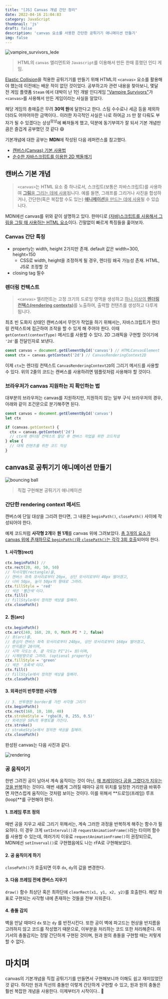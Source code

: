 ```yaml
---
title: "[JS] Canvas 개념 간단 정리"
date: 2022-04-16 21:04:83
category: JavaScript
thumbnail: 'js'
draft: false
description: 'canvas 요소를 사용한 간단한 공튀기기 애니메이션 만들기'
img: false
---
```



![vampire_survivors_lede](https://user-images.githubusercontent.com/85833148/164764092-52d71789-e6de-4cc9-80c3-26ae187b9194.png)

> HTML의 `canvas` 엘리먼트와 `Javascript`를 이용해서 만든 한때 흥했던 인디 게임.

[Elastic Collision](https://en.wikipedia.org/wiki/Elastic_collision)을 적용한 공튀기기를 만들기 위해 HTML의 `<canvas>` 요소를 활용해야 했는데 이전에는 배운 적이 없던 것이었다. 공부하고자 관련 내용을 찾아보니, 몇달 전 게임 플랫폼 `Steam` 에서 대박이 난 1인 개발 인디게임 ["Vampire Survivors"](https://store.steampowered.com/app/1794680/Vampire_Survivors/)가 `<canvas>`를 사용해서 만든 게임이라는 사실을 알았다.

해당 게임의 총매출은 무려 **30억 원**에 달한다고 한다. 스팀 수수료나 세금 등을 제외하더라도 어마어마한 금액이다.. 이러한 자극적인 사실은 나로 하여금 `JS` 만 잘 다뤄도 부자가 될 수 있겠다는 상상<sup>망상</sup>에 빠져들게 했고, 덕분에 동기부여가 잘 되서 기본 개념만큼은 즐겁게 공부했던 것 같다 😄

기본개념에 대한 공부는 **MDN**에 작성된 다음 레퍼런스를 참고했다.

- [캔버스(Canvas) 기본 사용법](https://developer.mozilla.org/ko/docs/Web/API/Canvas_API/Tutorial/Basic_usage)
- [순수한 자바스크립트를 이용한 2D 벽돌깨기](https://developer.mozilla.org/ko/docs/games/tutorials/2d_breakout_game_pure_javascript)

## 캔버스 기본 개념

> `<canvas>`는 HTML 요소 중 하나로서, 스크립트(보통은 자바스크립트)를 사용하여 <u>**그림**을 그리는 데에 사용</u>됩니다. 예를 들면, 그래프를 그리거나 사진을 합성하거나, 간단한(혹은 복잡할 수도 있는) <u>**애니메이션**을 만드는 데에 사용</u>될 수 있습니다.

MDN에선 canvas를 위와 같이 설명하고 있다. 한마디로 <u>(자바)스크립트를 사용해서 그림을 그릴 때 사용하는 HTML 요소</u>이다. 긴말없이 빠르게 특징들을 훑어보자.

### Canvas 간단 특징

- property는 width, height 2가지만 존재. default 값은 width=300, height=150
  - CSS로 width, height을 조정하게 될 경우, 렌더링 왜곡 가능성 존재. HTML, JS로 조정할 것
- closing tag 필수

### 렌더링 컨텍스트

> `<canvas>` 엘리먼트는 고정 크기의 드로잉 영역을 생성하고 <u>하나 이상의 **렌더링 컨텍스(rendering contexts)**</u>를 노출하여, 출력할 컨텐츠를 생성하고 다루게 됩니다.

최초 빈 도화지 상태인 캔버스에서 무언가 작업을 하기 위해서는, 자바스크립트가 렌더링 컨텍스트에 접근하여 조작을 할 수 있게 해 주어야 한다.
이때 `getContext(contextType)` 메서드를 사용할 수 있다. 2D 그래픽을 구현할 것이기에 `'2d'`를 전달인자로 보낸다.

```js
const canvas = document.getElementById('canvas') // HTMLCanvasElement
const ctx = canvas.getContext('2d') // CanvasRenderingContext2D
```

이제 `ctx`는 렌더링 컨텍스트 `CanvasRenderingContext2D`의 그리기 메서드를 사용할 수 있다. 위의 2줄의 코드는 캔버스를 사용하려면 템플릿처럼 사용해야 할 것이다.

### 브라우저가 canvas 지원하는 지 확인하는 법

대부분의 브라우저는 canvas를 지원하지만, 지원하지 않는 일부 구식 브라우저의 경우, 아래와 같이 조건문으로 분기해주면 된다.

```js
const canvas = document.getElementById('canvas')
let ctx

if (canvas.getContext) {
  ctx = canvas.getContext('2d')
  // ctx에 렌더링 컨텍스트 할당 후 캔버스 작업을 위한 코드작성
} else {
  // 대체 컨텐츠를 위한 코드 작성
}
```

## canvas로 공튀기기 애니메이션 만들기

![bouncing ball](https://user-images.githubusercontent.com/85833148/164896669-91dd82f6-56b2-423a-b9ee-29375518693c.gif)

> 직접 구현해본 공튀기기 애니메이션

### 간단한 rendering context 메서드

캔버스에 단일 대상을 그리려 한다면, 그 내용은 `beginPath()`, `closePath()` 사이에 작성되어야 한다.

예제 코드처럼 **사각형 2개**와 **원 1개**를 canvas 위에 그려보았다. <u>총 3개의 요소가 canvas 위에 존재하므로 `beginPath()`와 `closePath()`는 각각 3회 호출</u>되어야 한다.

#### 1. 사각형(rect)

```js
ctx.beginPath() //
ctx.rect(20, 40, 50, 50)
// 직사각형(rectangle)을,
// 캔버스 좌측 모서리로부터 20px, 상단 모서리로부터 40px 떨어졌고,
// 너비 50px, 높이 50px의 형태로 그려라.
ctx.fillStyle = 'red'
// 색은 '빨간색'이다.
ctx.fill()
// fillStyle에서 정의한 색상을 칠해라.
ctx.closePath()
```

#### 2. 원(arc)

```js
ctx.beginPath()
ctx.arc(240, 160, 20, 0, Math.PI * 2, false)
// 호(arc)를,
// 중심이 캔버스 좌측 모서리로부터 240px, 상단 모서리로부터 160px 떨어졌고,
// 반지름은 20이며,
// 시작 각도는 0, 끝 각도는 PI^2(= 원)이며,
// 시계방향으로 그려라. (optional property)
ctx.fillStyle = 'green'
// 색은 '초록색'이다.
ctx.fill()
// fillStyle에서 정의한 색상을 칠해라.
ctx.closePath()
```

#### 3. 외곽선이 반투명한 사각형

```js
// 3. 반투명한 border를 가진 사각형 그리기
ctx.beginPath()
ctx.rect(160, 10, 100, 40)
ctx.strokeStyle = 'rgba(0, 0, 255, 0.5)'
// 외곽선은 50%의 투명도를 가진다.
ctx.stroke()
// strokeStyle에서 정의한 색상을 칠해라.
ctx.closePath()
```

완성된 canvas는 다음 사진과 같다.

![rendering](https://user-images.githubusercontent.com/85833148/164904512-7efa5152-5e85-48fc-a2ff-7e33d79fcfb5.png)

### 공 움직이기

한번 그려진 공이 남아서 계속 움직이는 것이 아닌, <u>매 프레임마다 공을 그렸다가 지우는 것을 반복</u>하는 것이다. 매번 새롭게 그려질 때마다 공의 위치를 일정한 거리만큼 바꿔주면 자연스럽게 움직이는 것처럼 보이는 것이다. 이를 위해서 **드로잉(프레임) 루프(loop)**를 구현해야 햔다.

#### 1. 프레임 루프 정의

매번 공을 지우고 새로 그리기 위해서는, 계속 그러한 과정을 반복하게 해주는 함수가 필요하다. 이 경우 크게 `setInterval()`과 `requestAnimationFrame()`라는 타이머 함수를 사용할 수 있는데, 여러가지 이유료 `requestAnimationFrame()`이 권장되므로, MDN에선 `setInverval()`로 구현했음에도 나는 rFA로 구현해보았다.

#### 2. 공 움직이게 하기

`closePath()`가 호출되면 이후 `dx`, `dy`의 값을 변경한다.

#### 3. 다음 프레임 전에 캔버스 지우기

`draw()` 함수 최상단 혹은 최하단에 `clearRect(x1, y1, x2, y2)`를 호출한다. 해당 좌표로 구현되는 사각형 내에 존재하는 것들을 전부 지워준다.

#### 4. 충돌 감지

벽을 만날 때마다 `dx` 또는 `dy` 를 반전시킨다. 또한 공이 벽에 파고드는 현상을 반지름을 고려하지 않고 코드를 작성했기 때문으로, 이부분을 처리하는 코드 또한 처리해준다.
여기서의 충돌감지는 정말 간단하게 구현된 것이며, 원과 원의 충돌을 구현할 때는 저렇게 할 수 없다.

# 마치며

canvas의 기본개념을 직접 공튀기기를 만들면서 구현해보니까 이해도 쉽고 재미있었던 것 같다. 하지만 원과 직선의 충돌만 이렇게 간단하게 구현할 수 있고, 원과 원의 충돌은 훨씬 복잡한 개념을 사용한다. 이제부터가 시작이다.. 🥲
